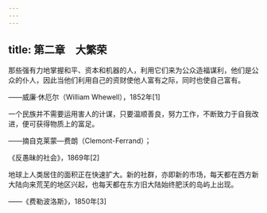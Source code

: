 ```yaml
---
---
---
```

title: 第二章　大繁荣
---




那些强有力地掌握和平、资本和机器的人，利用它们来为公众造福谋利，他们是公众的仆人，因此当他们利用自己的资财使他人富有之际，同时也使自己富有。

——威廉·休厄尔（William Whewell），1852年[1]

一个民族并不需要运用害人的计谋，只要温顺善良，努力工作，不断致力于自我改进，便可获得物质上的富足。

——摘自克莱蒙—费朗（Clemont-Ferrand）；

《反愚昧的社会》，1869年[2]

地球上人类居住的面积正在快速扩大。新的社群，亦即新的市场，每天都在西方新大陆向来荒芜的地区兴起，也每天都在东方旧大陆始终肥沃的岛屿上出现。

——《费勒波洛斯》，1850年[3]